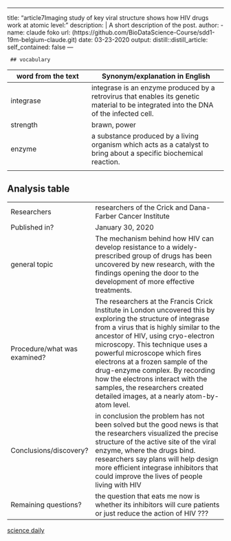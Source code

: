 ---
title: "article7Imaging study of key viral structure shows how HIV drugs work at atomic level:"
description: |
  A short description of the post.
author:
  - name: claude foko
    url: (https://github.com/BioDataScience-Course/sdd1-19m-belgium-claude.git)
date: 03-23-2020
output:
  distill::distill_article:
    self_contained: false
    ---
    
     ## vocabulary 


|word from the text | Synonym/explanation in English |
|-------------------|--------------------------------|
|  integrase                 | integrase is an enzyme produced by a retrovirus that enables its genetic material to be integrated into the DNA of the infected cell.                         |
|      strength              |   brawn, power                    |
|  enzyme                | a substance produced by a living organism which acts as a catalyst to bring about a specific biochemical reaction.                               |
|                   |                                |

## Analysis table 

|                                |                                                               |
|--------------------------------|---------------------------------------------------------------|
| Researchers                    | researchers of the Crick and Dana-Farber Cancer Institute     |
| Published in?                  |   January 30, 2020                                         |
| general topic                  |  The mechanism behind how HIV can develop resistance to a widely-prescribed group of drugs has been uncovered by new research, with the findings opening the door to the development of more effective treatments.                                                           |
| Procedure/what was examined?   |  The researchers at the Francis Crick Institute in London uncovered this by exploring the structure of integrase from a virus that is highly similar to the ancestor of HIV, using cryo-electron microscopy. This technique uses a powerful microscope which fires electrons at a frozen sample of the drug-enzyme complex. By recording how the electrons interact with the samples, the researchers created detailed images, at a nearly atom-by-atom level.                                                           |
|  Conclusions/discovery?        |  in conclusion the problem has not been solved but the good news is that the researchers visualized the precise structure of the active site of the viral enzyme, where the drugs bind. researchers say plans will help design more efficient integrase inhibitors that could improve the lives of people living with HIV                                                       |
|  Remaining questions?          |   the question that eats me now is whether its inhibitors will cure patients or just reduce the action of HIV ???                                                          |
[science daily](https://www.sciencedaily.com/releases/2019/09/190910134326.htm)

    

